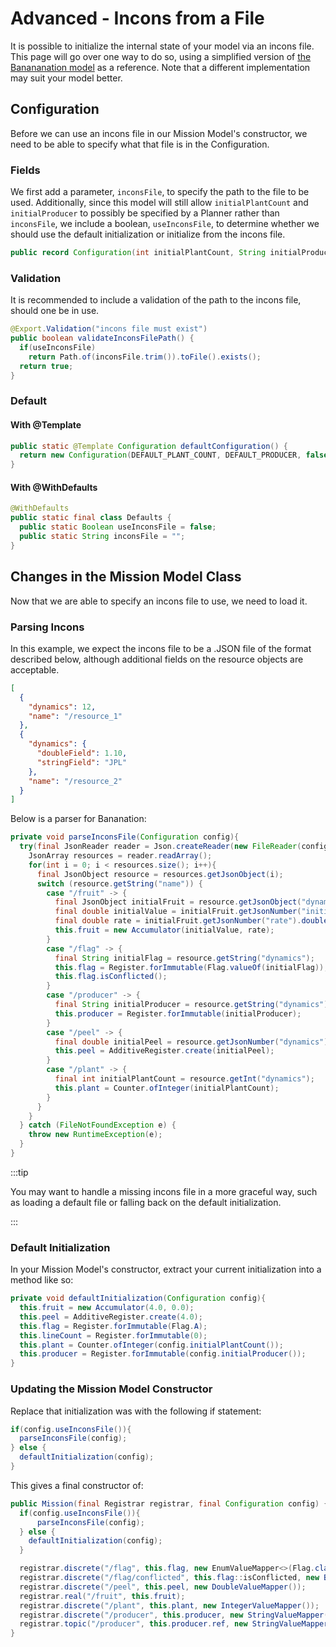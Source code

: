 # Advanced - Incons from a File

It is possible to initialize the internal state of your model via an incons file.
This page will go over one way to do so, using a simplified version of [the Banananation model](https://github.com/NASA-AMMOS/aerie/tree/develop/examples/banananation) as a reference.
Note that a different implementation may suit your model better.

## Configuration

Before we can use an incons file in our Mission Model's constructor, we need to be able to specify what that file is in the Configuration.

### Fields

We first add a parameter, `inconsFile`, to specify the path to the file to be used.
Additionally, since this model will still allow `initialPlantCount` and `initialProducer` to possibly be specified by a Planner rather than `inconsFile`,
we include a boolean, `useInconsFile`, to determine whether we should use the default initialization or initialize from the incons file.

```java
public record Configuration(int initialPlantCount, String initialProducer, boolean useInconsFile, String inconsFile)
```

### Validation

It is recommended to include a validation of the path to the incons file, should one be in use.

```java
@Export.Validation("incons file must exist")
public boolean validateInconsFilePath() {
  if(useInconsFile)
    return Path.of(inconsFile.trim()).toFile().exists();
  return true;
}
```

### Default


#### With @Template

```java
public static @Template Configuration defaultConfiguration() {
  return new Configuration(DEFAULT_PLANT_COUNT, DEFAULT_PRODUCER, false, "");
}
```

#### With @WithDefaults
```java
@WithDefaults
public static final class Defaults {
  public static Boolean useInconsFile = false;
  public static String inconsFile = "";
}
```

## Changes in the Mission Model Class

Now that we are able to specify an incons file to use, we need to load it.

### Parsing Incons

In this example, we expect the incons file to be a .JSON file of the format described below, although additional fields on the resource objects are acceptable.

```json
[
  {
    "dynamics": 12,
    "name": "/resource_1"
  },
  {
    "dynamics": {
      "doubleField": 1.10,
      "stringField": "JPL"
    },
    "name": "/resource_2"
  }
]
```

Below is a parser for Bananation:

```java
private void parseInconsFile(Configuration config){
  try(final JsonReader reader = Json.createReader(new FileReader(config.inconsFile().trim()))) {
    JsonArray resources = reader.readArray();
    for(int i = 0; i < resources.size(); i++){
      final JsonObject resource = resources.getJsonObject(i);
      switch (resource.getString("name")) {
        case "/fruit" -> {
          final JsonObject initialFruit = resource.getJsonObject("dynamics");
          final double initialValue = initialFruit.getJsonNumber("initial").doubleValue();
          final double rate = initialFruit.getJsonNumber("rate").doubleValue();
          this.fruit = new Accumulator(initialValue, rate);
        }
        case "/flag" -> {
          final String initialFlag = resource.getString("dynamics");
          this.flag = Register.forImmutable(Flag.valueOf(initialFlag));
          this.flag.isConflicted();
        }
        case "/producer" -> {
          final String initialProducer = resource.getString("dynamics");
          this.producer = Register.forImmutable(initialProducer);
        }
        case "/peel" -> {
          final double initialPeel = resource.getJsonNumber("dynamics").doubleValue();
          this.peel = AdditiveRegister.create(initialPeel);
        }
        case "/plant" -> {
          final int initialPlantCount = resource.getInt("dynamics");
          this.plant = Counter.ofInteger(initialPlantCount);
        }
      }
    }
  } catch (FileNotFoundException e) {
    throw new RuntimeException(e);
  }
}
```

:::tip

You may want to handle a missing incons file in a more graceful way, such as loading a default file or falling back on the default initialization.

:::


### Default Initialization

In your Mission Model's constructor, extract your current initialization into a method like so:

```java
private void defaultInitialization(Configuration config){
  this.fruit = new Accumulator(4.0, 0.0);
  this.peel = AdditiveRegister.create(4.0);
  this.flag = Register.forImmutable(Flag.A);
  this.lineCount = Register.forImmutable(0);
  this.plant = Counter.ofInteger(config.initialPlantCount());
  this.producer = Register.forImmutable(config.initialProducer());
}
```

### Updating the Mission Model Constructor

Replace that initialization was with the following if statement:

```java
if(config.useInconsFile()){
  parseInconsFile(config);
} else {
  defaultInitialization(config);
}
```

This gives a final constructor of:

```java
public Mission(final Registrar registrar, final Configuration config) {
  if(config.useInconsFile()){
      parseInconsFile(config);
  } else {
    defaultInitialization(config);
  }

  registrar.discrete("/flag", this.flag, new EnumValueMapper<>(Flag.class));
  registrar.discrete("/flag/conflicted", this.flag::isConflicted, new BooleanValueMapper());
  registrar.discrete("/peel", this.peel, new DoubleValueMapper());
  registrar.real("/fruit", this.fruit);
  registrar.discrete("/plant", this.plant, new IntegerValueMapper());
  registrar.discrete("/producer", this.producer, new StringValueMapper());
  registrar.topic("/producer", this.producer.ref, new StringValueMapper());
}
```
